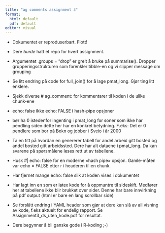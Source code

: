 ```yaml
---
title: "ag comments assignment 3"
format: 
  html: default
  pdf: default
editor: visual
---
```


-   Dokumentet er reproduserbart.
    Flott!

-   Dere *burde* hatt et repo for hvert assignment.

-   Argumentet .groups = "drop" er greit å bruke på summarise().
    Dropper grupperingsstrukturen som forenkler tibble-en og vi slipper message om grouping

-   Se litt endring på code for full_join() for å lage pmat_long.
    Gjør ting litt enklere.

-   Sjekk diverse \# ag_comment: for kommentarer til koden i de ulike chunk-ene

-   echo: false ikke echo: FALSE i hash-pipe opsjoner

-   bør ha 0 istedenfor ingenting i pmat_long for soner som ikke har pendling siden dette her har en konkret betydning.
    F.eks: Det er 0 pendlere som bor på Bokn og jobber i Sveio i år 2000

-   Ta en titt på hvordan en genererer tabell for andel arbeid gitt bosted og andel bosted gitt arbeidssted.
    Dere har alt dataene i pmat_long.
    Da kan svarene på spørsmålene leses rett ut av tabellene.

-   Husk #\| echo: false for en moderne «hash pipe» opsjon.
    Gamle-måten var echo = FALSE etter r i headeren til en chunk.

-   Har fjernet mange echo: false slik at koden vises i dokumentet

-   Har lagt inn en \pagebreak[4] som er latex kode for å oppmuntre til sideskift.
    Medfører her at tabellene ikke blir brukket over sider.
    Denne har bare innvirkning på pdf output (html er bare en lang scrollbar side)

-   Se forslått endring i YAML header som gjør at dere kan slå av all visning av kode, f.eks aktuelt for endelig rapport.
    Se Assignment3_ds_uten_kode.pdf for resultat.

-   Dere begynner å bli ganske gode i R-koding ;-)
